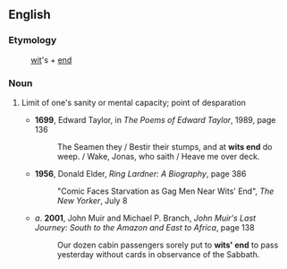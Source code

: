 ==English==

===Etymology===
:[[wit]]'s + [[end]]

===Noun===
{{en-noun}}

# {{idiom}} Limit of one's sanity or mental capacity; point of desparation
#* '''1699''', Edward Taylor, in ''The Poems of Edward Taylor'', 1989, page 136
#*: The Seamen they / Bestir their stumps, and at '''wits end''' do weep. / Wake, Jonas, who saith / Heave me over deck.
#* '''1956''', Donald Elder, ''Ring Lardner: A Biography'', page 386
#*: "Comic Faces Starvation as Gag Men Near Wits' End", ''The New Yorker'', July 8 
#* ''a''. '''2001''', John Muir and Michael P. Branch, ''John Muir's Last Journey: South to the Amazon and East to Africa'', page 138
#*: Our dozen cabin passengers sorely put to '''wits' end''' to pass yesterday without cards in observance of the Sabbath.